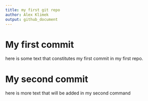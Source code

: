 ```yaml
---
title: my first git repo
author: Alex Klimek
output: github_document
---
```


# My first commit

here is some text that constitutes my first commit in my first repo.

# My second commit

here is more text that will be added in my second command 